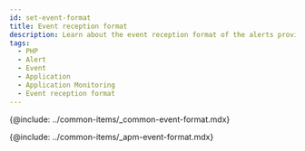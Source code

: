 ```yaml
---
id: set-event-format
title: Event reception format
description: Learn about the event reception format of the alerts provided by Application Monitoring.
tags:
  - PHP
  - Alert
  - Event
  - Application
  - Application Monitoring
  - Event reception format
---
```


{@include: ../common-items/_common-event-format.mdx}

{@include: ../common-items/_apm-event-format.mdx}
